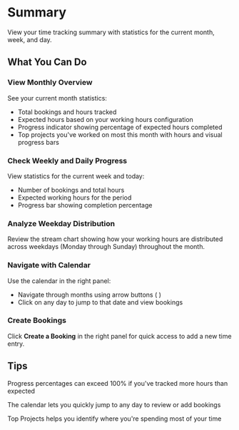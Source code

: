 # Summary

View your time tracking summary with statistics for the current month, week, and day.

## What You Can Do

### View Monthly Overview
See your current month statistics:
- Total bookings and hours tracked
- Expected hours based on your working hours configuration
- Progress indicator showing percentage of expected hours completed
- Top projects you've worked on most this month with hours and visual progress bars

### Check Weekly and Daily Progress
View statistics for the current week and today:
- Number of bookings and total hours
- Expected working hours for the period
- Progress bar showing completion percentage

### Analyze Weekday Distribution
Review the stream chart showing how your working hours are distributed across weekdays (Monday through Sunday) throughout the month.

### Navigate with Calendar
Use the calendar in the right panel:
- Navigate through months using arrow buttons (<Icon name="ChevronLeft" /> <Icon name="ChevronRight" />)
- Click on any day to jump to that date and view bookings

### Create Bookings
Click **Create a Booking** in the right panel for quick access to add a new time entry.

## Tips

<Tip>Progress percentages can exceed 100% if you've tracked more hours than expected</Tip>

<Tip>The calendar lets you quickly jump to any day to review or add bookings</Tip>

<Tip>Top Projects helps you identify where you're spending most of your time</Tip>